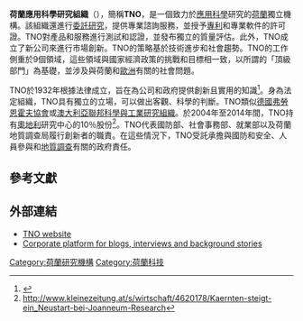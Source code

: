 {{Rough translation|time=2021-04-17T07:32:05+00:00}}
{{Infobox organization
|name         = 荷蘭應用科學研究組織
|native_name  = Nederlandse Organisatie voor Toegepast Natuurwetenschappelijk Onderzoek
|image        = Koningin Julianaplein met Nieuw Babylon.jpg
|caption      = TNO自2015年起位於海牙的總部大樓
|size         = 200px
|abbreviation = TNO
|motto        = 
|formation    = 1932年
|purpose      = 應用與[[委託研究|委託研究]]
|headquarters = [[荷蘭|荷蘭]][[海牙|海牙]]
|leader_title = 
|leader_name  = 
|budget       = 
|mission      = TNO connects people and knowledge to create innovations that boost the competitive strength of industry and the well-being of society in a sustainable way.<ref>{{cite web|url=https://www.tno.nl/en/about-tno/mission-and-strategy/|title=MISSION AND STRATEGY|website= www.tno.nl| access-date= 15 Dec 2017}}</ref>
|employees    = 2,600
|website      = https://www.tno.nl/en/
}}
'''荷蘭應用科學研究組織'''（{{lang-nl|Nederlandse Organisatie voor Toegepast Natuurwetenschappelijk Onderzoek}}），簡稱'''TNO'''，是一個致力於[[應用科學|應用科學]]研究的[[荷蘭|荷蘭]]獨立機構。該組織還進行[[委託研究|委託研究]]，提供專業諮詢服務，並授予[[專利|專利]]和專業軟件的許可證。TNO對產品和服務進行測試和認證，並發布獨立的質量評估。此外，TNO成立了新公司來進行市場創新。TNO的策略基於技術進步和社會趨勢。TNO的工作側重於9個領域，這些領域與國家經濟政策的挑戰和目標相一致，以所謂的「頂級部門」為基礎，並涉及與荷蘭和[[歐洲|歐洲]]有關的社會問題。

TNO於1932年根據法律成立，旨在為公司和政府提供創新且實用的知識<ref>{{cite web|url=https://www.tno.nl/en/about-tno/organisation/|title=ORGANISATION|website= www.tno.nl| access-date= 15 Dec 2017}}</ref>。身為法定組織，TNO具有獨立的立場，可以做出客觀、科學的判斷。TNO類似[[德國|德國]][[弗勞恩霍夫協會|弗勞恩霍夫協會]]或[[澳大利亞|澳大利亞]][[聯邦科學與工業研究組織|聯邦科學與工業研究組織]]。於2004年至2014年間，TNO持有[[奧地利|奧地利]]研究中心{{le|喬安娜研究|Joanneum Research}}的10％股份<ref>http://www.kleinezeitung.at/s/wirtschaft/4620178/Kaernten-steigt-ein_Neustart-bei-Joanneum-Research</ref>。TNO代表國防部、社會事務部、就業部以及荷蘭地質調查局履行創新者的職責。在這些情況下，TNO受託承擔與國防和安全、人員參與和[[地質調查|地質調查]]有關的政府責任。

== 參考文獻 ==
{{reflist}}

== 外部連結 ==
* [http://www.tno.nl/en/ TNO website]
* [https://time.tno.nl/en/ Corporate platform for blogs, interviews and background stories]

{{authority control}}

[[Category:荷蘭研究機構|Category:荷蘭研究機構]]
[[Category:荷蘭科技|Category:荷蘭科技]]